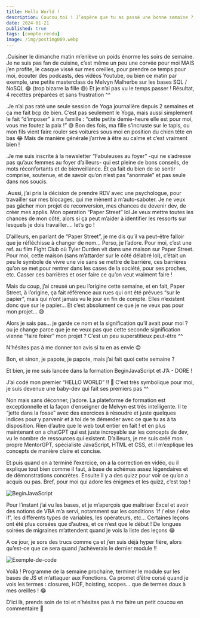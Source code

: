 ---
title: Hello World !
description: Coucou toi ! J’espère que tu as passé une bonne semaine ? De mon côté ça va, les quelques ajustements que j’ai mis en place dans mon quotidien portent leurs fruits pour le moment.
date: 2024-01-21
published: true
tags: [compte-rendu]
image: /img/postimg009.webp
---

.Cuisiner le dimanche matin m’enlève un poids énorme les soirs de semaine. Je ne suis pas fan de cuisine, c’est même un peu une corvée pour moi MAIS j’en profite, le casque vissé sur mes oreilles, pour prendre ce temps pour moi, écouter des podcasts, des vidéos Youtube, ou bien ce matin par exemple, une petite masterclass de Melvyn Malherbe sur les bases SQL / NoSQL 😂 (trop bizarre la fille 😅) Et je n’ai pas vu le temps passer ! Résultat, 4 recettes préparées et sans frustration ^^

.Je n’ai pas raté une seule session de Yoga journalière depuis 2 semaines et ça me fait bcp de bien. C’est pas seulement le Yoga, mais aussi simplement le fait “d’imposer” à ma famille : “cette petite demie-heure elle est pour moi, vous me foutez la paix !” 😅 Bon des fois, ma fille s’incruste sur le tapis, ou mon fils vient faire rouler ses voitures sous moi en position du chien tête en bas 😂 Mais de manière générale j’arrive à être au calme et c’est vraiment bien !

.Je me suis inscrite à la newsletter “Fabuleuses au foyer” -qui ne s’adresse pas qu’aux femmes au foyer d’ailleurs- qui est pleine de bons conseils, de mots réconfortants et de bienveillance. Et ça fait du bien de se sentir comprise, soutenue, et de savoir qu’on n’est pas “anormale” et pas seule dans nos soucis.

.Aussi, j’ai pris la décision de prendre RDV avec une psychologue, pour travailler sur mes blocages, qui me mènent à m’auto-saboter. Je ne veux pas gâcher mon projet de reconversion, mes chances de devenir dev, de créer mes applis. Mon operation “Paper Street” lol Je veux mettre toutes les chances de mon côté, alors si ça peut m’aider à identifier les ressorts sur lesquels je dois travailler…. let’s go !

D’ailleurs, en parlant de “Paper Street”, je me dis qu’il va peut-être falloir que je réfléchisse à changer de nom… Perso, je l’adore. Pour moi, c’est une ref. au film Fight Club où Tyler Durden vit dans une maison sur Paper Street. Pour moi, cette maison (sans m’attarder sur le côté délabré lol), c’était un peu le symbole de vivre une vie sans se mettre de barrière, ces barrières qu’on se met pour rentrer dans les cases de la société, pour ses proches, etc. Casser ces barrières et oser faire ce qu’on veut vraiment faire !

Mais du coup, j’ai creusé un peu l’origine cette semaine, et en fait, Paper Street, à l’origine, ça fait référence aux rues qui ont été prévues “sur le papier”, mais qui n’ont jamais vu le jour en fin de compte. Elles n’existent donc que sur le papier… Et c’est absolument ce que je ne veux pas pour mon projet… 😅

Alors je sais pas… je garde ce nom et la signification qu’il avait pour moi ? ou je change parce que je ne veux pas que cette seconde signification vienne “faire foirer” mon projet ? C’est un peu superstitieux peut-être ^^

N’hésites pas à me donner ton avis si tu en as envie 😊

Bon, et sinon, je papote, je papote, mais j’ai fait quoi cette semaine ?

Et bien, je me suis lancée dans la formation BeginJavaScript et J’A - DORE !

J’ai codé mon premier “HELLO WORLD” !! 🤩 C'est très symbolique pour moi, je suis devenue une baby-dev qui fait ses premiers pas ^^

Non mais sans déconner, j’adore. La plateforme de formation est exceptionnelle et la façon d’enseigner de Melvyn est très intelligente. Il te “jette dans la fosse” avec des exercices à résoudre et juste quelques indices pour y parvenir et à toi de te démerder avec ce que tu as à ta disposition. Rien d’autre que le web tout entier en fait ! et en plus maintenant on a chatGPT qui est juste incroyable sur les concepts de dev, vu le nombre de ressources qui existent. D’ailleurs, je me suis créé mon propre MentorGPT, spécialiste JavaScript, HTML et CSS, et il m’explique les concepts de manière claire et concise.

Et puis quand on a terminé l’exercice, on a la correction en vidéo, ou il explique tout bien comme il faut, à base de schémas assez légendaires et de démonstrations concrètes. Ensuite il y a des quizz pour voir ce qu’on a acquis ou pas. Bref, pour moi qui adore les énigmes et les quizz, c’est top !

![BeginJavaScript](../img/beginjs.webp)

Pour l’instant j’ai vu les bases, et je m’aperçois que maîtriser Excel et avoir des notions de VBA m’a servi, notamment sur les conditions 'if / else / else if', les différents types de variables, les opérateurs, etc… Certaines leçons ont été plus corsées que d’autres, et ce n’est que le début ! De longues soirées de migraines m’attendent quand je vois la liste des leçons 😂

A ce jour, je sors des trucs comme ça et j’en suis déjà hyper fière, alors qu’est-ce que ce sera quand j’achèverais le dernier module !!

![Exemple-de-code](../img/code001.webp)

Voilà ! Programme de la semaine prochaine, terminer le module sur les bases de JS et m’attaquer aux Fonctions. Ca promet d’être corsé quand je vois les termes : closures, HOF, hoisting, scopes… que de termes doux à mes oreilles ! 😂

D’ici là, prends soin de toi et n’hésites pas à me faire un petit coucou en commentaire 💫
